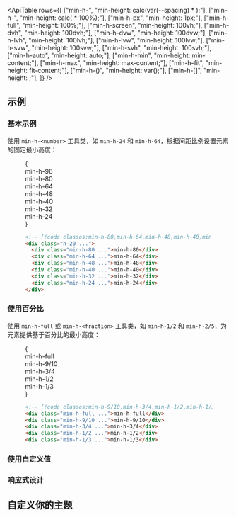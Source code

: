 

<ApiTable
  rows={[
    ["min-h-<number>", "min-height: calc(var(--spacing) * <number>);"],
    ["min-h-<fraction>", "min-height: calc(<fraction> * 100%);"],
    ["min-h-px", "min-height: 1px;"],
    ["min-h-full", "min-height: 100%;"],
    ["min-h-screen", "min-height: 100vh;"],
    ["min-h-dvh", "min-height: 100dvh;"],
    ["min-h-dvw", "min-height: 100dvw;"],
    ["min-h-lvh", "min-height: 100lvh;"],
    ["min-h-lvw", "min-height: 100lvw;"],
    ["min-h-svw", "min-height: 100svw;"],
    ["min-h-svh", "min-height: 100svh;"],
    ["min-h-auto", "min-height: auto;"],
    ["min-h-min", "min-height: min-content;"],
    ["min-h-max", "min-height: max-content;"],
    ["min-h-fit", "min-height: fit-content;"],
    ["min-h-(<custom-property>)", "min-height: var(<custom-property>);"],
    ["min-h-[<value>]", "min-height: <value>;"],
  ]}
/>

## 示例

### 基本示例

使用 `min-h-<number>` 工具类，如 `min-h-24` 和 `min-h-64`，根据间距比例设置元素的固定最小高度：

<Figure>

<Example>
  {
    <div className="mx-auto flex justify-center">
      <div className="relative flex items-end space-x-4 font-mono text-xs font-bold text-white">
        <Stripes border className="absolute -inset-x-[5%] h-20 w-[110%] rounded-lg" />
        <div className="relative flex h-96 w-8 items-end justify-center rounded-lg bg-blue-500">
          <div className="mb-8 -rotate-90 text-left text-nowrap">min-h-96</div>
        </div>
        <div className="relative flex h-80 w-8 items-end justify-center rounded-lg bg-blue-500">
          <div className="mb-8 -rotate-90 text-left text-nowrap">min-h-80</div>
        </div>
        <div className="relative flex h-64 w-8 items-end justify-center rounded-lg bg-blue-500">
          <div className="mb-8 -rotate-90 text-left text-nowrap">min-h-64</div>
        </div>
        <div className="relative flex h-48 w-8 items-end justify-center rounded-lg bg-blue-500">
          <div className="mb-8 -rotate-90 text-left text-nowrap">min-h-48</div>
        </div>
        <div className="relative flex h-40 w-8 items-end justify-center rounded-lg bg-blue-500">
          <div className="mb-8 -rotate-90 text-left text-nowrap">min-h-40</div>
        </div>
        <div className="relative flex h-32 w-8 items-end justify-center rounded-lg bg-blue-500">
          <div className="mb-8 -rotate-90 text-left text-nowrap">min-h-32</div>
        </div>
        <div className="relative flex h-24 w-8 items-end justify-center rounded-lg bg-blue-500">
          <div className="mb-8 -rotate-90 text-left text-nowrap">min-h-24</div>
        </div>
      </div>
    </div>
  }
</Example>

```html
<!-- [!code classes:min-h-80,min-h-64,min-h-48,min-h-40,min-h-32,min-h-24,min-h-full] -->
<div class="h-20 ...">
  <div class="min-h-80 ...">min-h-80</div>
  <div class="min-h-64 ...">min-h-64</div>
  <div class="min-h-48 ...">min-h-48</div>
  <div class="min-h-40 ...">min-h-40</div>
  <div class="min-h-32 ...">min-h-32</div>
  <div class="min-h-24 ...">min-h-24</div>
</div>
```

</Figure>

### 使用百分比

使用 `min-h-full` 或 `min-h-<fraction>` 工具类，如 `min-h-1/2` 和 `min-h-2/5`，为元素提供基于百分比的最小高度：

<Figure>

<Example>
  {
    <div className="flex h-96 items-end justify-center space-x-4 font-mono text-xs font-bold text-white">
      <div className="relative flex h-full items-end">
        <Stripes border className="absolute inset-0 h-full rounded-lg" />
        <div className="relative flex min-h-full w-8 items-end justify-center rounded-lg bg-sky-500">
          <div className="mb-10 -rotate-90 text-left text-nowrap">min-h-full</div>
        </div>
      </div>
      <div className="relative flex h-full items-end">
        <Stripes border className="absolute inset-0 h-full rounded-lg" />
        <div className="relative flex min-h-9/10 w-8 items-end justify-center rounded-lg bg-sky-500">
          <div className="mb-10 -rotate-90 text-left text-nowrap">min-h-9/10</div>
        </div>
      </div>
      <div className="relative flex h-full items-end">
        <Stripes border className="absolute inset-0 h-full rounded-lg" />
        <div className="relative flex min-h-3/4 w-8 items-end justify-center rounded-lg bg-sky-500">
          <div className="mb-10 -rotate-90 text-left text-nowrap">min-h-3/4</div>
        </div>
      </div>
      <div className="relative flex h-full items-end">
        <Stripes border className="absolute inset-0 h-full rounded-lg" />
        <div className="relative flex min-h-1/2 w-8 items-end justify-center rounded-lg bg-sky-500">
          <div className="mb-10 -rotate-90 text-left text-nowrap">min-h-1/2</div>
        </div>
      </div>
      <div className="relative flex h-full items-end">
        <Stripes border className="absolute inset-0 h-full rounded-lg" />
        <div className="relative flex min-h-1/3 w-8 items-end justify-center rounded-lg bg-sky-500">
          <div className="mb-10 -rotate-90 text-left text-nowrap">min-h-1/3</div>
        </div>
      </div>
    </div>
  }
</Example>

```html
<!-- [!code classes:min-h-9/10,min-h-3/4,min-h-1/2,min-h-1/3,min-h-full] -->
<div class="min-h-full ...">min-h-full</div>
<div class="min-h-9/10 ...">min-h-9/10</div>
<div class="min-h-3/4 ...">min-h-3/4</div>
<div class="min-h-1/2 ...">min-h-1/2</div>
<div class="min-h-1/3 ...">min-h-1/3</div>
```

</Figure>

### 使用自定义值

<UsingACustomValue utility="min-h" value="220px" name="最小高度" variable="min-height" />

### 响应式设计

<ResponsiveDesign property="min-height" defaultClass="h-24 min-h-0" featuredClass="min-h-full" />

## 自定义你的主题

<CustomizingYourSpacingScale utility="min-h" />